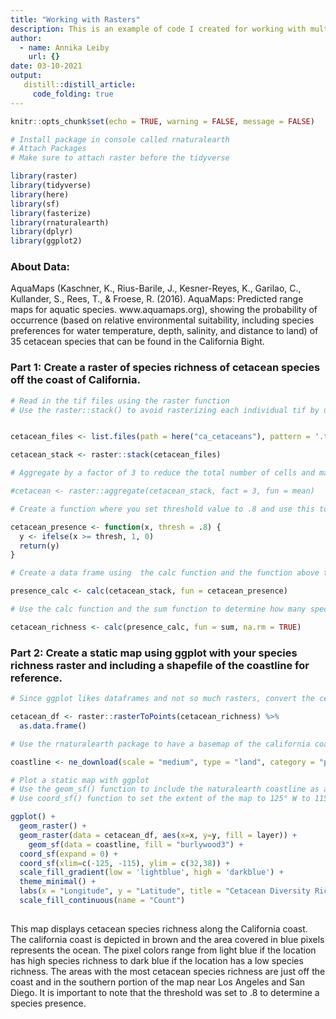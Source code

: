 ```yaml
---
title: "Working with Rasters"
description: This is an example of code I created for working with multiple rasters at once in R. 
author:
  - name: Annika Leiby
    url: {} 
date: 03-10-2021
output:
   distill::distill_article:
     code_folding: true
---
```



```r
knitr::opts_chunk$set(echo = TRUE, warning = FALSE, message = FALSE)
```


```r
# Install package in console called rnaturalearth
# Attach Packages 
# Make sure to attach raster before the tidyverse

library(raster) 
library(tidyverse)
library(here)
library(sf)
library(fasterize)
library(rnaturalearth)
library(dplyr)
library(ggplot2)
```


### About Data: 

AquaMaps (Kaschner, K., Rius-Barile, J., Kesner-Reyes, K., Garilao, C., Kullander, S., Rees, T., & Froese, R. (2016). AquaMaps: Predicted range maps for aquatic species. www.aquamaps.org), showing the probability of occurrence (based on relative environmental suitability, including species preferences for water temperature, depth, salinity, and distance to land) of 35 cetacean species that can be found in the California Bight. 

### Part 1: Create a raster of species richness of cetacean species off the coast of California. 

```r
# Read in the tif files using the raster function 
# Use the raster::stack() to avoid rasterizing each individual tif by using here function to point it to the ca_cetacean folder and using the pattern fucntion to indicate you want files with a ending of .tif


cetacean_files <- list.files(path = here("ca_cetaceans"), pattern = '.tif', full.names = TRUE)

cetacean_stack <- raster::stack(cetacean_files)

# Aggregate by a factor of 3 to reduce the total number of cells and make it run faster 

#cetacean <- raster::aggregate(cetacean_stack, fact = 3, fun = mean)
```


```r
# Create a function where you set threshold value to .8 and use this to reclassify each probability layer to a "presence" layer of either 0 not present or 1 present

cetacean_presence <- function(x, thresh = .8) {
  y <- ifelse(x >= thresh, 1, 0)
  return(y)
}

# Create a data frame using  the calc function and the function above to determine if the species is present or not at a given location

presence_calc <- calc(cetacean_stack, fun = cetacean_presence)
```


```r
# Use the calc function and the sum function to determine how many species are present in a given location or the cretacean species richness 

cetacean_richness <- calc(presence_calc, fun = sum, na.rm = TRUE)

```

### Part 2: Create a static map using ggplot with your species richness raster and including a shapefile of the coastline for reference. 

```r

# Since ggplot likes dataframes and not so much rasters, convert the cetacean_richness raster to a dataframe

cetacean_df <- raster::rasterToPoints(cetacean_richness) %>%
  as.data.frame()

# Use the rnaturalearth package to have a basemap of the california coast

coastline <- ne_download(scale = "medium", type = "land", category = "physical", returnclass = "sf")

# Plot a static map with ggplot 
# Use the geom_sf() function to include the naturalearth coastline as a reference point
# Use coord_sf() function to set the extent of the map to 125° W to 115°W and 32°N to 38°N since that is the geographic scope of the original cetacean raster.  

ggplot() +
  geom_raster() +
  geom_raster(data = cetacean_df, aes(x=x, y=y, fill = layer)) +
    geom_sf(data = coastline, fill = "burlywood3") +
  coord_sf(expand = 0) +
  coord_sf(xlim=c(-125, -115), ylim = c(32,38)) +
  scale_fill_gradient(low = 'lightblue', high = 'darkblue') +
  theme_minimal() +
  labs(x = "Longitude", y = "Latitude", title = "Cetacean Diversity Richness Along The California Coast") +
  scale_fill_continuous(name = "Count")
  

```

This map displays cetacean species richness along the California coast. The california coast is depicted in brown and the area covered in blue pixels represents the ocean. The pixel colors range from light blue if the location has high species richness to dark blue if the location has a low species richness. The areas with the most cetacean species richness are just off the coast and in the southern portion of the map near Los Angeles and San Diego. It is important to note that the threshold was set to .8 to determine a species presence. 





